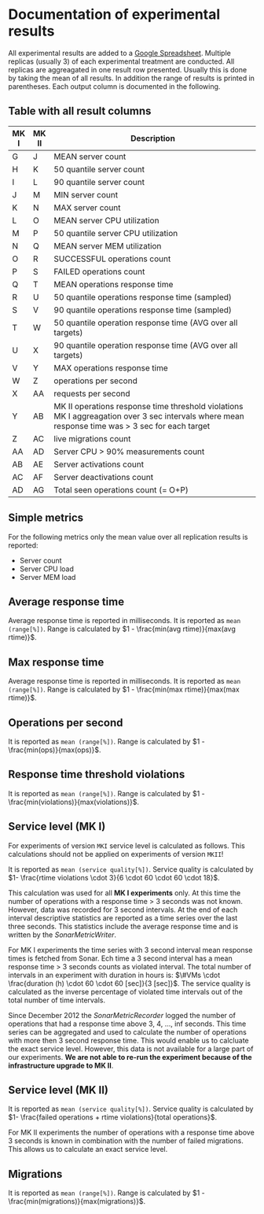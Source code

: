 # Documentation of experimental results

All experimental results are added to a [Google Spreadsheet](https://docs.google.com/spreadsheet/ccc?key=0AnauMDTWhICjdEZtRVZKN2VXMGlyeTl6S184aFg1MHc). Multiple replicas (usually 3) of each experimental treatment are conducted. All replicas are aggreagated in one result row presented. Usually this is done by taking the mean of all results. In addition the range of results is printed in parentheses. Each output column is documented in the following. 

## Table with all result columns

| MK I | MK II | Description                                                                                                                                     |
|------|-------|-------------------------------------------------------------------------------------------------------------------------------------------------|
| G    | J     | MEAN server count                                                                                                                               |
| H    | K     | 50 quantile server count                                                                                                                        |
| I    | L     | 90 quantile server count                                                                                                                        |
| J    | M     | MIN server count                                                                                                                                |
| K    | N     | MAX server count                                                                                                                                |
| L    | O     | MEAN server CPU utilization                                                                                                                     |
| M    | P     | 50 quantile server CPU utilization                                                                                                              |
| N    | Q     | MEAN server MEM utilization                                                                                                                     |
| O    | R     | SUCCESSFUL operations count                                                                                                                     |
| P    | S     | FAILED operations count                                                                                                                         |
| Q    | T     | MEAN operations response time                                                                                                                   |
| R    | U     | 50 quantile operations response time (sampled)                                                                                                  |
| S    | V     | 90 quantile operations response time (sampled)                                                                                                  |
| T    | W     | 50 quantile operation response time (AVG over all targets)                                                                                      |
| U    | X     | 90 quantile operation response time (AVG over all targets)                                                                                      |
| V    | Y     | MAX operations response time                                                                                                                    |
| W    | Z     | operations per second                                                                                                                           |
| X    | AA    | requests per second                                                                                                                             |
| Y    | AB    | MK II operations response time threshold violations MK I aggreagation over 3 sec intervals where mean response time was > 3 sec for each target |
| Z    | AC    | live migrations count                                                                                                                           |
| AA   | AD    | Server CPU > 90% measurements count                                                                                                             |
| AB   | AE    | Server activations count                                                                                                                        |
| AC   | AF    | Server deactivations count                                                                                                                      |
| AD   | AG    | Total seen operations count (= O+P)                                                                                                             |

## Simple metrics

For the following metrics only the mean value over all replication results is reported: 

* Server count
* Server CPU load
* Server MEM load


## Average response time

Average response time is reported in milliseconds. It is reported as `mean (range[%])`. Range is calculated by $1 - \frac{min(avg rtime)}{max(avg rtime)}$. 

## Max response time

Average response time is reported in milliseconds. It is reported as `mean (range[%])`. Range is calculated by $1 - \frac{min(max rtime)}{max(max rtime)}$.

## Operations per second

It is reported as `mean (range[%])`. Range is calculated by $1 - \frac{min(ops)}{max(ops)}$.

## Response time threshold violations

It is reported as `mean (range[%])`. Range is calculated by $1 - \frac{min(violations)}{max(violations)}$.

## Service level (MK I)

For experiments of version `MKI` service level is calculated as follows. This calculations should not be applied on experiments of version `MKII`!

It is reported as `mean (service quality[%])`. Service quality is calculated by $1- \frac{rtime violations \cdot 3}{6 \cdot 60 \cdot 60 \cdot 18}$.

This calculation was used for all **MK I experiments** only. At this time the number of operations with a response time > 3 seconds was not known. However, data was recorded for 3 second intervals. At the end of each interval descriptive statistics are reported as a time series over the last three seconds. This statistics include the average response time and is written by the *SonarMetricWriter*. 

For MK I experiments the time series with 3 second interval mean response times is fetched from Sonar. Ech time a 3 second interval has a mean response time > 3 seconds counts as violated interval. The total number of intervals in an experiment with duration in hours is: $\#VMs \cdot \frac{duration (h) \cdot 60 \cdot 60 [sec]}{3 [sec]}$. The service quality is calculated as the inverse percentage of violated time intervals out of the total number of time intervals. 

Since December 2012 the *SonarMetricRecorder* logged the number of operations that had a response time above 3, 4, ..., inf seconds. This time series can be aggregated and used to calculate the number of operations with more then 3 second response time. This would enable us to calcluate the exact service level. However, this data is not available for a large part of our experiments. **We are not able to re-run the experiment because of the infrastructure upgrade to MK II**.

## Service level (MK II)

It is reported as `mean (service quality[%])`. Service quality is calculated by $1- \frac{failed operations + rtime violations}{total operations}$.

For MK II experiments the number of operations with a response time above 3 seconds is known in combination with the number of failed migrations. This allows us to calculate an exact service level. 

## Migrations

It is reported as `mean (range[%])`. Range is calculated by $1 - \frac{min(migrations)}{max(migrations)}$.